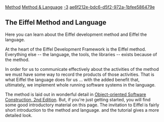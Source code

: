 [[Property:title|Method]]
[[Property:link_title|Method & Language]]
[[Property:weight|-3]]
[[Property:uuid|ae6f212e-bdc6-d5f2-972a-1bfee586479e]]
== The Eiffel Method and Language ==

Here you can learn about the Eiffel development method and Eiffel the language.

At the heart of the Eiffel Development Framework is the Eiffel method. Everything else -- the language, the tools, the libraries -- exists because of the method. 

In order for us to communicate effectively about the activities of the method we must have some way to record the products of those activities. That is what Eiffel the language does for us ... with the added benefit that, ultimately, we implement whole running software systems in the language.

The method is laid out in wonderful detail in [http://www.eiffel.com/doc/oosc/ Object-oriented Software Construction, 2nd Edition]. But, if you're just getting started, you will find some good introductory material on this page. The invitation to Eiffel is fairly short introduction to the method and language. and the tutorial gives a more detailed look.


